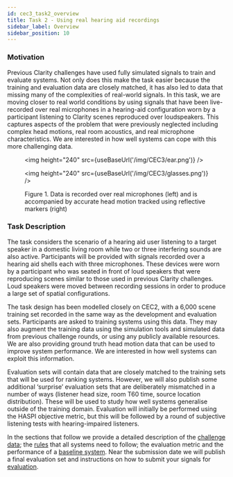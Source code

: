 ```yaml
---
id: cec3_task2_overview
title: Task 2 - Using real hearing aid recordings
sidebar_label: Overview
sidebar_position: 10
---
```



### Motivation

Previous Clarity challenges have used fully simulated signals to train and evaluate systems. Not only does this make the task easier because the training and evaluation data are closely matched, it has also led to data that missing many of the complexities of real-world signals. In this task, we are moving closer to real world conditions by using signals that have been live-recorded over real microphones in a hearing-aid configuration worn by a participant listening to Clarity scenes reproduced over loudspeakers. This captures aspects of the problem that were previously neglected including complex head motions, real room acoustics, and real microphone characteristics. We are interested in how well systems can cope with this more challenging data.

<figure id="fig5">
<Grid container spacing={3}>
        <Grid item xs={12} sm={4} md={4} key={1}>

<img height="240"  src={useBaseUrl('/img/CEC3/ear.png')} />
        </Grid>
       <Grid item xs={12} sm={8} md={8} key={2}>

<img height="240" src={useBaseUrl('/img/CEC3/glasses.png')} />
        </Grid>

</Grid>
<figcaption>Figure 1. Data is recorded over real microphones (left) and is accompanied by accurate head motion tracked using reflective markers (right)</figcaption>
</figure>

### Task Description

The task considers the scenario of a hearing aid user listening to a target speaker in a domestic living room while two or three interfering sounds are also active. Participants will be provided with signals recorded over a hearing aid shells each with three microphones. These devices were worn by a participant who was seated in front of loud speakers that were reproducing scenes similar to those used in previous Clarity challenges. Loud speakers were moved between recording sessions in order to produce a large set of spatial configurations.

The task design has been modelled closely on CEC2, with a 6,000 scene training set recorded in the same way as the development and evaluation sets. Participants are asked to training systems using this data. They may also augment the training data using the simulation tools and simulated data from previous challenge rounds, or using any publicly available resources. We are also providing ground truth head motion data that can be used to improve system performance. We are interested in how well systems can exploit this information.

Evaluation sets will contain data that are closely matched to the training sets that will be used for ranking systems. However, we will also publish some additional ‘surprise’ evaluation sets that are deliberately mismatched in a number of ways (listener head size, room T60 time, source location distribution). These will be used to study how well systems generalise outside of the training domain. Evaluation will initially be performed using the HASPI objective metric, but this will be followed by a round of subjective listening tests with hearing-impaired listeners.

In the sections that follow we provide a detailed description of the [challenge data](./task2_data.mdx); the [rules](./task2_rules.mdx) that all systems need to follow; the evaluation metric and the performance of a [baseline system](./task2_baseline.mdx). Near the submission date we will publish a final evaluation set and instructions on how to submit your signals for [evaluation](./task2_submission.mdx).

